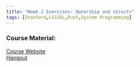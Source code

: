 ```yaml
---
title: "Week 2 Exercises: Ownership and structs"
tags: [Stanford,CS110L,Rust,System Programming]
--- 
```

 
### Course Material:
[Course Website](https://reberhardt.com/cs110l/spring-2020/)  
[Hangout](https://reberhardt.com/cs110l/spring-2020/assignments/week-2-exercises/)